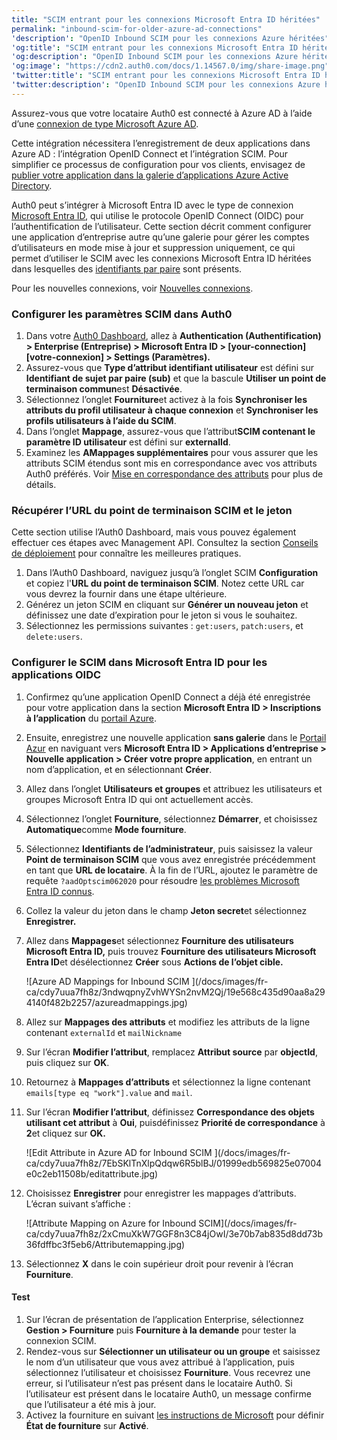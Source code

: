 ```yaml
---
title: "SCIM entrant pour les connexions Microsoft Entra ID héritées"
permalink: "inbound-scim-for-older-azure-ad-connections"
'description': "OpenID Inbound SCIM pour les connexions Azure héritées"
'og:title': "SCIM entrant pour les connexions Microsoft Entra ID héritées"
'og:description': "OpenID Inbound SCIM pour les connexions Azure héritées"
'og:image': "https://cdn2.auth0.com/docs/1.14567.0/img/share-image.png"
'twitter:title': "SCIM entrant pour les connexions Microsoft Entra ID héritées"
'twitter:description': "OpenID Inbound SCIM pour les connexions Azure héritées"
---
```


<Card title="Avant de commencer">

Assurez-vous que votre locataire Auth0 est connecté à Azure AD à l’aide d’une [connexion de type Microsoft Azure AD](https://auth0.com/docs/authenticate/identity-providers/enterprise-identity-providers/azure-active-directory/v2).

Cette intégration nécessitera l’enregistrement de deux applications dans Azure AD : l’intégration OpenID Connect et l’intégration SCIM. Pour simplifier ce processus de configuration pour vos clients, envisagez de [publier votre application dans la galerie d’applications Azure Active Directory](https://learn.microsoft.com/en-us/azure/active-directory/develop/v2-howto-app-gallery-listing#step-6---submit-your-app).

</Card>

Auth0 peut s’intégrer à Microsoft Entra ID avec le type de connexion [Microsoft Entra ID](/docs/docs/fr-ca/authenticate/identity-providers/enterprise-identity-providers/azure-active-directory/v2), qui utilise le protocole <Tooltip href="/docs/docs/fr-ca/glossary?term=openid" tip="OpenID
Norme ouverte d’authentification qui permet aux applications de vérifier l’identité des utilisateurs sans avoir à collecter leurs informations de connexion." cta="Voir le glossaire">OpenID</Tooltip> Connect (OIDC) pour l’authentification de l’utilisateur. Cette section décrit comment configurer une application d’entreprise autre qu’une galerie pour gérer les comptes d’utilisateurs en mode mise à jour et suppression uniquement, ce qui permet d’utiliser le SCIM avec les connexions Microsoft Entra ID héritées dans lesquelles des [identifiants par paire](https://learn.microsoft.com/en-us/entra/identity-platform/id-token-claims-reference#use-claims-to-reliably-identify-a-user) sont présents.

Pour les nouvelles connexions, voir [Nouvelles connexions](/docs/docs/fr-ca/authenticate/protocols/scim/inbound-scim-for-new-azure-ad-connections).

### Configurer les paramètres SCIM dans Auth0

1. Dans votre [Auth0 Dashboard](https://manage.auth0.com/#/), allez à **Authentication (Authentification) > Enterprise (Entreprise) > Microsoft Entra ID > [your-connection] [votre-connexion] > Settings (Paramètres).**
2. Assurez-vous que **Type d’attribut identifiant utilisateur** est défini sur **Identifiant de sujet par paire (sub)** et que la bascule **Utiliser un point de terminaison commun**est **Désactivée**.
3. Sélectionnez l’onglet **Fourniture**et activez à la fois **Synchroniser les attributs du profil utilisateur à chaque connexion** et **Synchroniser les profils utilisateurs à l’aide du SCIM**.
4. Dans l’onglet **Mappage**, assurez-vous que l’attribut**SCIM contenant le paramètre ID utilisateur** est défini sur **externalId**.
5. Examinez les **AMappages supplémentaires** pour vous assurer que les attributs SCIM étendus sont mis en correspondance avec vos attributs Auth0 préférés. Voir [Mise en correspondance des attributs](/docs/docs/fr-ca/authenticate/protocols/scim/configure-inbound-scim#attribute-mapping) pour plus de détails.

### Récupérer l’URL du point de terminaison SCIM et le jeton

Cette section utilise l’Auth0 Dashboard, mais vous pouvez également effectuer ces étapes avec Management API. Consultez la section [Conseils de déploiement](/docs/docs/fr-ca/authenticate/protocols/scim/configure-inbound-scim#deployment-guidelines) pour connaître les meilleures pratiques.

1. Dans l’Auth0 Dashboard, naviguez jusqu’à l’onglet SCIM **Configuration** et copiez l'**URL du point de terminaison SCIM**. Notez cette URL car vous devrez la fournir dans une étape ultérieure.
2. Générez un jeton SCIM en cliquant sur **Générer un nouveau jeton** et définissez une date d’expiration pour le jeton si vous le souhaitez.
3. Sélectionnez les permissions suivantes : `get:users`, `patch:users`, et `delete:users`.

### Configurer le SCIM dans Microsoft Entra ID pour les applications OIDC

1. Confirmez qu’une application OpenID Connect a déjà été enregistrée pour votre application dans la section **Microsoft Entra ID > Inscriptions à l’application** du [portail Azure](https://portal.azure.com).
2. Ensuite, enregistrez une nouvelle application **sans galerie** dans le [Portail Azur](https://portal.azure.com) en naviguant vers **Microsoft Entra ID > Applications d’entreprise > Nouvelle application > Créer votre propre application**, en entrant un nom d’application, et en sélectionnant **Créer**.
3. Allez dans l’onglet **Utilisateurs et groupes** et attribuez les utilisateurs et groupes Microsoft Entra ID qui ont actuellement accès.
4. Sélectionnez l’onglet **Fourniture**, sélectionnez **Démarrer**, et choisissez **Automatique**comme **Mode fourniture**.
5. Sélectionnez **Identifiants de l’administrateur**, puis saisissez la valeur **Point de terminaison SCIM** que vous avez enregistrée précédemment en tant que **URL de locataire**. À la fin de l’URL, ajoutez le paramètre de requête `?aadOptscim062020` pour résoudre [les problèmes Microsoft Entra ID connus](https://learn.microsoft.com/en-us/entra/identity/app-provisioning/application-provisioning-config-problem-scim-compatibility).
6. Collez la valeur du jeton dans le champ **Jeton secret**et sélectionnez **Enregistrer.**
7. Allez dans **Mappages**et sélectionnez **Fourniture des utilisateurs Microsoft Entra ID,** puis trouvez **Fourniture des utilisateurs Microsoft Entra ID**et désélectionnez **Créer** sous **Actions de l’objet cible.**

   <Frame>![Azure AD Mappings for Inbound SCIM ](/docs/images/fr-ca/cdy7uua7fh8z/3ndwqpnyZvhWYSn2nvM2Qj/19e568c435d90aa8a294140f482b2257/azureadmappings.jpg)</Frame>

8. Allez sur **Mappages des attributs** et modifiez les attributs de la ligne contenant `externalId` et `mailNickname`
9. Sur l’écran **Modifier l’attribut**, remplacez **Attribut source** par **objectId**, puis cliquez sur **OK**.
10. Retournez à **Mappages d’attributs** et sélectionnez la ligne contenant `emails[type eq "work"].value` and `mail`.
11. Sur l’écran **Modifier l’attribut**, définissez **Correspondance des objets utilisant cet attribut** à **Oui**, puisdéfinissez **Priorité de correspondance** à **2**et cliquez sur **OK.**

    <Frame>![Edit Attribute in Azure AD for Inbound SCIM ](/docs/images/fr-ca/cdy7uua7fh8z/7EbSKlTnXlpQdqw6R5blBJ/01999edb569825e07004e0c2eb11508b/editattribute.jpg)</Frame>

12. Choisissez **Enregistrer** pour enregistrer les mappages d’attributs. L’écran suivant s’affiche :

    <Frame>![Attribute Mapping on Azure for Inbound SCIM](/docs/images/fr-ca/cdy7uua7fh8z/2xCmuXkW7GGF8n3C84jOwI/3e70b7ab835d8dd73b36fdffbc3f5eb6/Attributemapping.jpg)</Frame>

13. Sélectionnez **X** dans le coin supérieur droit pour revenir à l’écran **Fourniture**.

#### Test

1. Sur l’écran de présentation de l’application Enterprise, sélectionnez **Gestion > Fourniture** puis **Fourniture à la demande** pour tester la connexion SCIM.
2. Rendez-vous sur **Sélectionner un utilisateur ou un groupe** et saisissez le nom d’un utilisateur que vous avez attribué à l’application, puis sélectionnez l’utilisateur et choisissez **Fourniture**. Vous recevrez une erreur, si l’utilisateur n’est pas présent dans le locataire Auth0. Si l’utilisateur est présent dans le locataire Auth0, un message confirme que l’utilisateur a été mis à jour.
3. Activez la fourniture en suivant [les instructions de Microsoft](https://learn.microsoft.com/en-us/entra/identity/app-provisioning/configure-automatic-user-provisioning-portal#provisioning-status) pour définir **État de fourniture** sur **Activé**.
